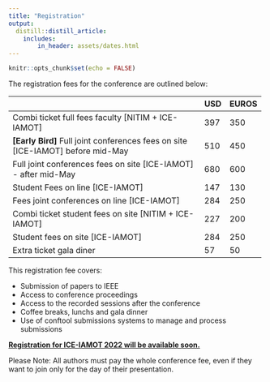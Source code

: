 ```yaml
---
title: "Registration"
output:
  distill::distill_article:
    includes:
        in_header: assets/dates.html
---
```


```r
knitr::opts_chunk$set(echo = FALSE)
```

The registration fees for the conference are outlined below:

+---------------------------------------------------------------------------------+----------+-------+
|                                                                                 | USD      | EUROS |
+=================================================================================+==========+=======+
| Combi ticket full fees faculty [NITIM + ICE-IAMOT]                              | 397      | 350   |
+---------------------------------------------------------------------------------+----------+-------+
| **[Early Bird]** Full joint conferences fees on site [ICE-IAMOT] before mid-May | 510      | 450   |
+---------------------------------------------------------------------------------+----------+-------+
| Full joint conferences fees on site [ICE-IAMOT] - after mid-May                 | 680      | 600   |
+---------------------------------------------------------------------------------+----------+-------+
| Student Fees on line [ICE-IAMOT]                                                | 147      | 130   |
+---------------------------------------------------------------------------------+----------+-------+
| Fees joint conferences on line [ICE-IAMOT]                                      | 284      | 250   |
+---------------------------------------------------------------------------------+----------+-------+
| Combi ticket student fees on site [NITIM + ICE-IAMOT]                           | 227      | 200   |
+---------------------------------------------------------------------------------+----------+-------+
| Student fees on site [ICE-IAMOT]                                                | 284      | 250   |
+---------------------------------------------------------------------------------+----------+-------+
| Extra ticket gala diner                                                         | 57       | 50    |
+---------------------------------------------------------------------------------+----------+-------+

<!-- (early bird) until 30/5/2022 – £XX  – €XX** -->

<!-- - **Registration Fee (regular) £XX- €XX** -->

This registration fee covers:

-   Submission of papers to IEEE
-   Access to conference proceedings
-   Access to the recorded sessions after the conference
-   Coffee breaks, lunchs and gala dinner
-   Use of conftool submissions systems to manage and process submissions

[**Registration for ICE-IAMOT 2022 will be available soon.**](https://www.conftool.pro/ice-iamot-2022)

Please Note: All authors must pay the whole conference fee, even if they want to join only for the day of their presentation.
